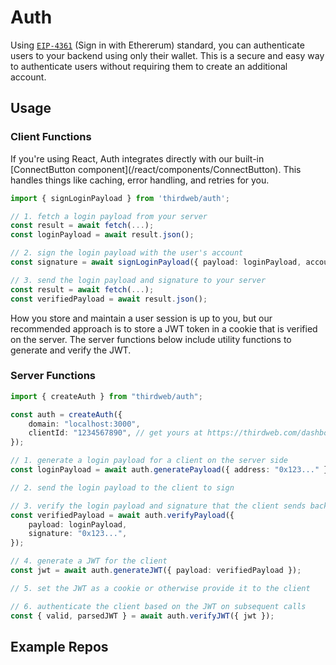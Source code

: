 
# Auth

Using [`EIP-4361`](https://eips.ethereum.org/EIPS/eip-4361) (Sign in with Ethererum) standard, you can authenticate users to your backend using only their wallet. This is a secure and easy way to authenticate users without requiring them to create an additional account.

## Usage

### Client Functions

<Callout variant="info" title="Auth with React">
	If you're using React, Auth integrates directly with our built-in
	[ConnectButton component](/react/components/ConnectButton). This handles
	things like caching, error handling, and retries for you.
</Callout>

```ts
import { signLoginPayload } from 'thirdweb/auth';

// 1. fetch a login payload from your server
const result = await fetch(...);
const loginPayload = await result.json();

// 2. sign the login payload with the user's account
const signature = await signLoginPayload({ payload: loginPayload, account });

// 3. send the login payload and signature to your server
const result = await fetch(...);
const verifiedPayload = await result.json();
```

How you store and maintain a user session is up to you, but our recommended approach is to store a JWT token in a cookie that is verified on the server. The server functions below include utility functions to generate and verify the JWT.

### Server Functions

```ts
import { createAuth } from "thirdweb/auth";

const auth = createAuth({
	domain: "localhost:3000",
	clientId: "1234567890", // get yours at https://thirdweb.com/dashboard/settings/api-keys
});

// 1. generate a login payload for a client on the server side
const loginPayload = await auth.generatePayload({ address: "0x123..." });

// 2. send the login payload to the client to sign

// 3. verify the login payload and signature that the client sends back later
const verifiedPayload = await auth.verifyPayload({
	payload: loginPayload,
	signature: "0x123...",
});

// 4. generate a JWT for the client
const jwt = await auth.generateJWT({ payload: verifiedPayload });

// 5. set the JWT as a cookie or otherwise provide it to the client

// 6. authenticate the client based on the JWT on subsequent calls
const { valid, parsedJWT } = await auth.verifyJWT({ jwt });
```

## Example Repos

<OpenSourceCard
	title="Auth + Next.js"
	href="https://github.com/thirdweb-example/thirdweb-auth-next"
	description="A working example of Auth + Next.js"
/>

<OpenSourceCard
	title="Auth + Express"
	href="https://github.com/thirdweb-example/thirdweb-auth-express"
	description="A working example of a React + Express app using Auth"
/>
